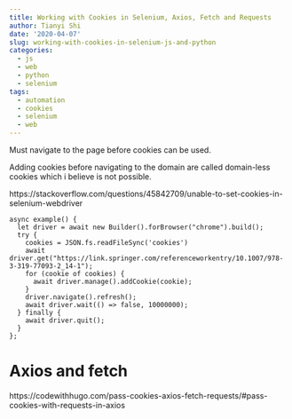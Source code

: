 ```yaml
---
title: Working with Cookies in Selenium, Axios, Fetch and Requests
author: Tianyi Shi
date: '2020-04-07'
slug: working-with-cookies-in-selenium-js-and-python
categories:
  - js
  - web
  - python
  - selenium
tags:
  - automation
  - cookies
  - selenium
  - web
---
```


Must navigate to the page before cookies can be used.

Adding cookies before navigating to the domain are called domain-less cookies which i believe is not possible.

https://stackoverflow.com/questions/45842709/unable-to-set-cookies-in-selenium-webdriver

```node
async example() {
  let driver = await new Builder().forBrowser("chrome").build();
  try {
    cookies = JSON.fs.readFileSync('cookies')
    await driver.get("https://link.springer.com/referenceworkentry/10.1007/978-3-319-77093-2_14-1");
    for (cookie of cookies) {
      await driver.manage().addCookie(cookie);
    }
    driver.navigate().refresh();
    await driver.wait(() => false, 10000000);
  } finally {
    await driver.quit();
  }
};
```

# Axios and fetch

https://codewithhugo.com/pass-cookies-axios-fetch-requests/#pass-cookies-with-requests-in-axios